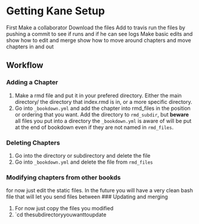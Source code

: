 # Getting Kane Setup

First Make a collaborator
Download the files
Add to travis
run the files by pushing a commit to see if runs and if he can see logs
Make basic edits and show how to edit and merge
show how to move around chapters and move chapters in and out

## Workflow
### Adding a Chapter
1. Make a rmd file and put it in your prefered directory. Either the main directory/ the directory that index.rmd is in, or a more specific directory.
2. Go into `_bookdown.yml` and add the chapter into rmd_files in the position or ordering that you want. Add the directory to `rmd_subdir`, but **beware** all files you put into a directory the `_bookdown.yml` is aware of will be put at the end of bookdown even if they are not named in `rmd_files`.

### Deleting Chapters
1. Go into the directory or subdirectory and delete the file
2. Go into `_bookdown.yml` and delete the file from `rmd_files`

### Modifying chapters from other bookds
for now just edit the static files. In the future you will have a very clean bash file that will let you send files between
### Updating and merging

1. For now just copy the files you modified
1. `cd thesubdirectoryyouwanttoupdate
